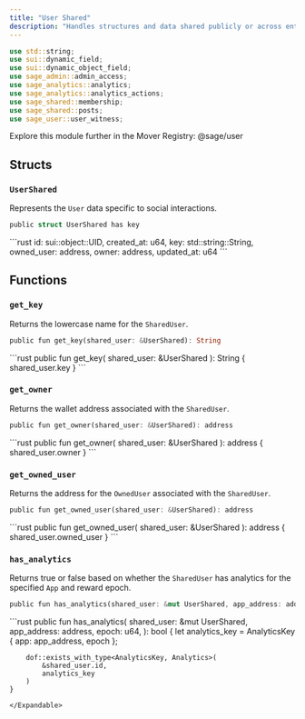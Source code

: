 ```yaml
---
title: "User Shared"
description: "Handles structures and data shared publicly or across entities."
---
```


```rust
use std::string;
use sui::dynamic_field;
use sui::dynamic_object_field;
use sage_admin::admin_access;
use sage_analytics::analytics;
use sage_analytics::analytics_actions;
use sage_shared::membership;
use sage_shared::posts;
use sage_user::user_witness;
```

<Tip>
  Explore this module further in the Mover Registry: @sage/user
</Tip>

## Structs

### `UserShared`

Represents the `User` data specific to social interactions.

```rust
public struct UserShared has key
```

<Expandable title="Fields">
  ```rust
    id: sui::object::UID,
    created_at: u64,
    key: std::string::String,
    owned_user: address,
    owner: address,
    updated_at: u64
  ```
</Expandable>

## Functions

### `get_key`

Returns the lowercase name for the `SharedUser`.

```rust
public fun get_key(shared_user: &UserShared): String
```

<Expandable title="Implementation">
  ```rust
    public fun get_key(
        shared_user: &UserShared
    ): String {
        shared_user.key
    }
  ```
</Expandable>

### `get_owner`

Returns the wallet address associated with the `SharedUser`.

```rust
public fun get_owner(shared_user: &UserShared): address
```

<Expandable title="Implementation">
  ```rust
    public fun get_owner(
        shared_user: &UserShared
    ): address {
        shared_user.owner
    }
  ```
</Expandable>

### `get_owned_user`

Returns the address for the `OwnedUser` associated with the `SharedUser`.

```rust
public fun get_owned_user(shared_user: &UserShared): address
```

<Expandable title="Implementation">
  ```rust
    public fun get_owned_user(
        shared_user: &UserShared
    ): address {
        shared_user.owned_user
    }
  ```
</Expandable>

### `has_analytics`

Returns true or false based on whether the `SharedUser` has analytics for the specified `App` and reward epoch.

```rust
public fun has_analytics(shared_user: &mut UserShared, app_address: address, epoch: u64,): bool
```

<Expandable title="Implementation">
  ```rust
    public fun has_analytics(
        shared_user: &mut UserShared,
        app_address: address,
        epoch: u64,
    ): bool {
        let analytics_key = AnalyticsKey {
            app: app_address,
            epoch
        };
  
        dof::exists_with_type<AnalyticsKey, Analytics>(
            &shared_user.id,
            analytics_key
        )
    }
  ```
</Expandable>